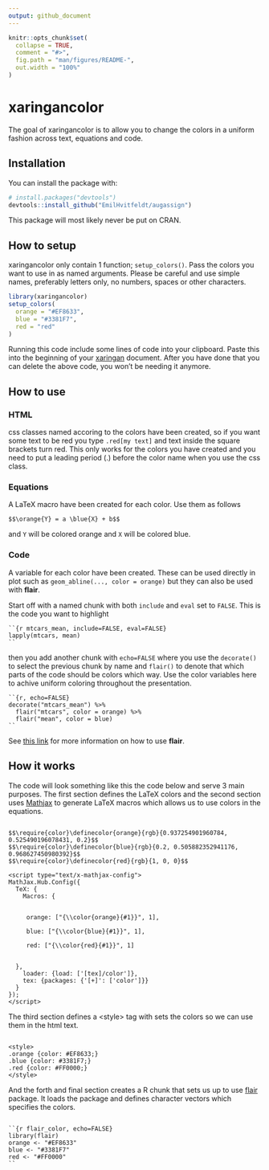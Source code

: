 ```yaml
---
output: github_document
---
```


<!-- README.md is generated from README.Rmd. Please edit that file -->

```r
knitr::opts_chunk$set(
  collapse = TRUE,
  comment = "#>",
  fig.path = "man/figures/README-",
  out.width = "100%"
)
```

# xaringancolor

<!-- badges: start -->
<!-- badges: end -->

The goal of xaringancolor is to allow you to change the colors in a uniform fashion across text, equations and code.

## Installation

You can install the package with:

``` r
# install.packages("devtools")
devtools::install_github("EmilHvitfeldt/augassign")
```

This package will most likely never be put on CRAN.

## How to setup

xaringancolor only contain 1 function; `setup_colors()`. Pass the colors you want to use in as named arguments. Please be careful and use simple names, preferably letters only, no numbers, spaces or other characters.

```r
library(xaringancolor)
setup_colors(
  orange = "#EF8633",
  blue = "#3381F7",
  red = "red"
)
```

Running this code include some lines of code into your clipboard. Paste this into the beginning of your [xaringan](https://github.com/yihui/xaringan) document. After you have done that you can delete the above code, you won't be needing it anymore.

## How to use

### HTML

css classes named accoring to the colors have been created, so if you want some text to be red you type `.red[my text]` and text inside the square brackets turn red. This only works for the colors you have created and you need to put a leading period (.) before the color name when you use the css class.

### Equations

A LaTeX macro have been created for each color. Use them as follows

```code
$$\orange{Y} = a \blue{X} + b$$
```

and `Y` will be colored orange and `X` will be colored blue.

### Code

A variable for each color have been created. These can be used directly in plot such as `geom_abline(..., color = orange)` but they can also be used with **flair**.

Start off with a named chunk with both `include` and `eval` set to `FALSE`. This is the code you want to highlight

```code
``{r mtcars_mean, include=FALSE, eval=FALSE}
lapply(mtcars, mean)
``
```

then you add another chunk with `echo=FALSE` where you use the `decorate()` to select the previous chunk by name and `flair()` to denote that which parts of the code should be colors which way. Use the color variables here to achive uniform coloring throughout the presentation.

```code
``{r, echo=FALSE}
decorate("mtcars_mean") %>%
  flair("mtcars", color = orange) %>%
  flair("mean", color = blue)
``
```

See [this link](https://r-for-educators.github.io/flair/index.html) for more information on how to use **flair**.

## How it works

The code will look something like this the code below and serve 3 main purposes. The first section defines the LaTeX colors and the second section uses [Mathjax](https://www.mathjax.org/) to generate LaTeX macros which allows us to use colors in the equations.

```code

$$\require{color}\definecolor{orange}{rgb}{0.937254901960784, 0.525490196078431, 0.2}$$
$$\require{color}\definecolor{blue}{rgb}{0.2, 0.505882352941176, 0.968627450980392}$$
$$\require{color}\definecolor{red}{rgb}{1, 0, 0}$$

<script type="text/x-mathjax-config">
MathJax.Hub.Config({
  TeX: {
    Macros: {


     orange: ["{\\color{orange}{#1}}", 1],

     blue: ["{\\color{blue}{#1}}", 1],

     red: ["{\\color{red}{#1}}", 1]


  },
    loader: {load: ['[tex]/color']},
    tex: {packages: {'[+]': ['color']}}
  }
});
</script>

```

The third section defines a \<style\> tag with sets the colors so we can use them in the html text.

```code

<style>
.orange {color: #EF8633;}
.blue {color: #3381F7;}
.red {color: #FF0000;}
</style>

```

And the forth and final section creates a R chunk that sets us up to use [flair](https://github.com/r-for-educators/flair) package. It loads the package and defines character vectors which specifies the colors.

```code

``{r flair_color, echo=FALSE}
library(flair)
orange <- "#EF8633"
blue <- "#3381F7"
red <- "#FF0000"
``

```


